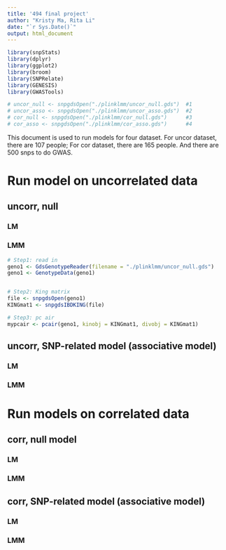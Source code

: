 ```yaml
---
title: '494 final project'
author: "Kristy Ma, Rita Li"
date: "`r Sys.Date()`"
output: html_document
---
```

```r
library(snpStats)
library(dplyr)
library(ggplot2)
library(broom)
library(SNPRelate)
library(GENESIS)
library(GWASTools)
```

```r
# uncor_null <- snpgdsOpen("./plinklmm/uncor_null.gds")  #1
# uncor_asso <- snpgdsOpen("./plinklmm/uncor_asso.gds")  #2
# cor_null <- snpgdsOpen("./plinklmm/cor_null.gds")      #3
# cor_asso <- snpgdsOpen("./plinklmm/cor_asso.gds")      #4
```

This document is used to run models for four dataset. For uncor dataset, there are 107 people; For cor dataset, there are 165 people. And there are 500 snps to do GWAS.

# Run model on uncorrelated data

## uncorr, null

### LM

### LMM

```r
# Step1: read in
geno1 <- GdsGenotypeReader(filename = "./plinklmm/uncor_null.gds")
geno1 <- GenotypeData(geno1)


# Step2: King matrix
file <- snpgdsOpen(geno1)
KINGmat1 <- snpgdsIBDKING(file)

# Step3: pc air
mypcair <- pcair(geno1, kinobj = KINGmat1, divobj = KINGmat1)
```


## uncorr, SNP-related model (associative model)

### LM
### LMM




# Run models on correlated data

## corr, null model

### LM
### LMM

## corr, SNP-related model (associative model)

### LM
### LMM